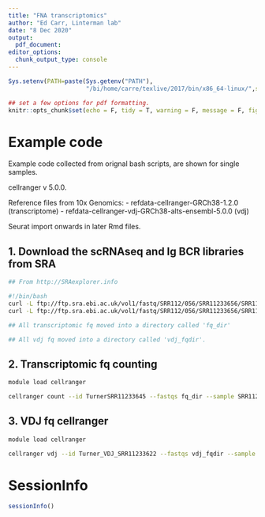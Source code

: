 ```yaml
---
title: "FNA transcriptomics"
author: "Ed Carr, Linterman lab"
date: "8 Dec 2020"
output: 
  pdf_document: 
editor_options: 
  chunk_output_type: console
---
```


```r
Sys.setenv(PATH=paste(Sys.getenv("PATH"),
                      "/bi/home/carre/texlive/2017/bin/x86_64-linux/",sep=":"))

```

```r

## set a few options for pdf formatting.
knitr::opts_chunk$set(echo = F, tidy = T, warning = F, message = F, fig.width = 7, fig.height = 9.5, tidy.opts=list(width.cutoff=60))
```

# Example code

Example code collected from orignal bash scripts, are shown for single samples.

cellranger v 5.0.0.

Reference files from 10x Genomics:
- refdata-cellranger-GRCh38-1.2.0 (transcriptome)
- refdata-cellranger-vdj-GRCh38-alts-ensembl-5.0.0 (vdj)

Seurat import onwards in later Rmd files.

## 1. Download the scRNAseq and Ig BCR libraries from SRA

```bash

## From http://SRAexplorer.info

#!/bin/bash
curl -L ftp://ftp.sra.ebi.ac.uk/vol1/fastq/SRR112/056/SRR11233656/SRR11233656_1.fastq.gz -o SRR11233656_scRNA-seq_of_Homo_sapiens_adult_male_FNA_from_lymph_node_d0_1.fastq.gz &
curl -L ftp://ftp.sra.ebi.ac.uk/vol1/fastq/SRR112/056/SRR11233656/SRR11233656_2.fastq.gz -o SRR11233656_scRNA-seq_of_Homo_sapiens_adult_male_FNA_from_lymph_node_d0_2.fastq.gz

## All transcriptomic fq moved into a directory called 'fq_dir'

## All vdj fq moved into a directory called 'vdj_fqdir'.
```

## 2. Transcriptomic fq counting

```bash

module load cellranger

cellranger count --id TurnerSRR11233645 --fastqs fq_dir --sample SRR11233645_scRNA-seq_of_Homo_sapiens_adult_male_FNA_from_lymph_node_d60 --transcriptome /bi/scratch/Genomes/10x/human/refdata-cellranger-GRCh38-1.2.0


```

## 3. VDJ fq cellranger

```bash

module load cellranger

cellranger vdj --id Turner_VDJ_SRR11233622 --fastqs vdj_fqdir --sample SRR11233622_single_cell_VDJ_of_Homo_sapiens_adult_male_FNA_from_lymph_node_d60 --reference /bi/home/carre/refdata-cellranger-vdj-GRCh38-alts-ensembl-5.0.0

```


# SessionInfo

```r

sessionInfo()

```